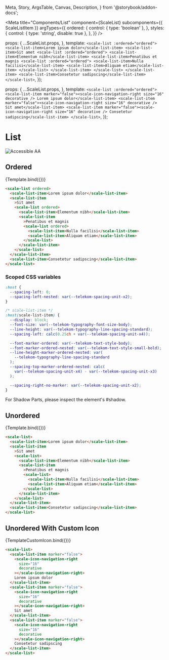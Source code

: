   Meta,
  Story,
  ArgsTable,
  Canvas,
  Description,
} from '@storybook/addon-docs';

<Meta
  title="Components/List"
  component={ScaleList}
  subcomponents={{ ScaleListItem }}
  argTypes={{
    ordered: {
      control: { type: 'boolean' },
    },
    styles: {
      control: { type: 'string', disable: true },
    },
  }}
/>

  props: {
    ...ScaleList.props,
  },
  template: `
    <scale-list :ordered="ordered">
      <scale-list-item>Lorem ipsum dolor</scale-list-item>
      <scale-list-item>Sit amet
        <scale-list :ordered="ordered">
          <scale-list-item>Elementum nibh</scale-list-item>
          <scale-list-item>Penatibus et magnis
            <scale-list :ordered="ordered">
              <scale-list-item>Nulla facilisi</scale-list-item>
              <scale-list-item>Aliquam etiam</scale-list-item>
            </scale-list>
          </scale-list-item>
        </scale-list>
      </scale-list-item>
      <scale-list-item>Consetetur sadipscing</scale-list-item>
    </scale-list>
  `,
});

  props: {
    ...ScaleList.props,
  },
  template: `
    <scale-list :ordered="ordered">
      <scale-list-item marker="false"><scale-icon-navigation-right size="16" decorative /> Lorem ipsum dolor</scale-list-item>
      <scale-list-item marker="false"><scale-icon-navigation-right size="16" decorative /> Sit amet</scale-list-item>
      <scale-list-item marker="false"><scale-icon-navigation-right size="16" decorative /> Consetetur sadipscing</scale-list-item>
    </scale-list>
  `,
});

<div
  style={{
    display: 'inline-flex',
    alignItems: 'center',
    justifyContent: 'space-between',
    width: '100%',
  }}
>
  <h1>List</h1>
  <img src="assets/aa.png" alt="Accessible AA" />
</div>

## Ordered

<Canvas withSource="none">
  <Story name="Ordered" args={{ ordered: true }}>
    {Template.bind({})}
  </Story>
</Canvas>

<ArgsTable story="Ordered" />

```html
<scale-list ordered>
  <scale-list-item>Lorem ipsum dolor</scale-list-item>
  <scale-list-item
    >Sit amet
    <scale-list ordered>
      <scale-list-item>Elementum nibh</scale-list-item>
      <scale-list-item
        >Penatibus et magnis
        <scale-list ordered>
          <scale-list-item>Nulla facilisi</scale-list-item>
          <scale-list-item>Aliquam etiam</scale-list-item>
        </scale-list>
      </scale-list-item>
    </scale-list>
  </scale-list-item>
  <scale-list-item>Consetetur sadipscing</scale-list-item>
</scale-list>
```

### Scoped CSS variables

```css
:host {
  --spacing-left: 0;
  --spacing-left-nested: var(--telekom-spacing-unit-x2);
}

/* scale-list-item */
:host(scale-list-item) {
  --display: block;
  --font-size: var(--telekom-typography-font-size-body);
  --line-height: var(--telekom-typography-line-spacing-standard);
  --spacing-left: calc(0.25ch + var(--telekom-spacing-unit-x4));

  --font-marker-ordered: var(--telekom-text-style-body);
  --font-marker-ordered-nested: var(--telekom-text-style-small-bold);
  --line-height-marker-ordered-nested: var(
    --telekom-typography-line-spacing-standard
  );
  --spacing-top-marker-ordered-nested: calc(
    var(--telekom-spacing-unit-x4) - var(--telekom-spacing-unit-x3)
  );

  --spacing-right-no-marker: var(--telekom-spacing-unit-x2);
}
```

For Shadow Parts, please inspect the element's #shadow.

## Unordered

<Canvas withSource="none">
  <Story name="Unordered" args={{ ordered: false }}>
    {Template.bind({})}
  </Story>
</Canvas>

```html
<scale-list>
  <scale-list-item>Lorem ipsum dolor</scale-list-item>
  <scale-list-item
    >Sit amet
    <scale-list>
      <scale-list-item>Elementum nibh</scale-list-item>
      <scale-list-item
        >Penatibus et magnis
        <scale-list>
          <scale-list-item>Nulla facilisi</scale-list-item>
          <scale-list-item>Aliquam etiam</scale-list-item>
        </scale-list>
      </scale-list-item>
    </scale-list>
  </scale-list-item>
  <scale-list-item>Consetetur sadipscing</scale-list-item>
</scale-list>
```

## Unordered With Custom Icon

<Canvas withSource="none">
  <Story name="Unordered With Custom Icon" args={{ ordered: false }}>
    {TemplateCustomIcon.bind({})}
  </Story>
</Canvas>

```html
<scale-list>
  <scale-list-item marker="false">
    <scale-icon-navigation-right
      size="16"
      decorative
    ></scale-icon-navigation-right>
    Lorem ipsum dolor
  </scale-list-item>
  <scale-list-item marker="false">
    <scale-icon-navigation-right
      size="16"
      decorative
    ></scale-icon-navigation-right>
    Sit amet
  </scale-list-item>
  <scale-list-item marker="false">
    <scale-icon-navigation-right
      size="16"
      decorative
    ></scale-icon-navigation-right>
    Consetetur sadipscing
  </scale-list-item>
</scale-list>
```
